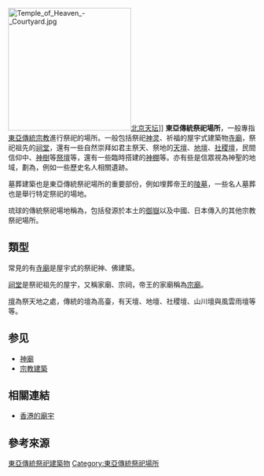 [[File:Temple_of_Heaven_-_Courtyard.jpg|250px]][[北京|北京]][[天坛|天坛]]]]
'''東亞傳統祭祀場所'''，一般專指[[東亞傳統宗教|東亞傳統宗教]]進行祭祀的場所。一般包括祭祀[[神灵|神灵]]、祈福的屋宇式建築物[[寺廟|寺廟]]，祭祀祖先的[[祠堂|祠堂]]，還有一些自然崇拜如君主祭天、祭地的[[天壇|天壇]]、[[地壇|地壇]]、[[社稷壇|社稷壇]]，民間信仰中{{link-ja|神石|磐座}}、[[神樹|神樹]]等[[祭壇|祭壇]]等，還有一些臨時搭建的[[神棚|神棚]]等。亦有些是信眾視為神聖的地域，劃為{{link-ja|神域|神域}}，例如一些歷史名人相關遺跡。

墓葬建築也是東亞傳統祭祀場所的重要部份，例如埋葬帝王的[[陵墓|陵墓]]，一些名人墓葬也是舉行特定祭祀的場地。

琉球的傳統祭祀場地稱為{{link-ja|拜所|拝所}}，包括發源於本土的[[御嶽_(琉球)|御嶽]]以及中國、日本傳入的其他宗教祭祀場所。

== 類型 ==
常見的有[[寺廟|寺廟]]是屋宇式的祭祀神、佛建築。

[[祠堂|祠堂]]是祭祀祖先的屋宇，又稱家廟、宗祠，帝王的家廟稱為[[宗廟|宗廟]]。

[[壇_(東亞祭祀場所)|壇]]為祭天地之處，傳統的壇為高臺，有天壇、地壇、社稷壇、山川壇與風雲雨壇等等{{r|李}}。

== 参见 ==
* [[神廟|神廟]]
* [[宗教建築|宗教建築]]

== 相關連結 ==
*[https://web.archive.org/web/20120415133930/http://www.openlife.com.hk/%E9%A6%99%E6%B8%AF%E5%BB%9F%E5%AE%87%E5%90%8D%E5%86%8A 香港的廟宇]

== 參考來源 ==
{{reflist|refs=
<ref name="李">{{cite book|author=[[李乾朗|李乾朗]] |title=《台灣古建築圖解事典》 |edition=四版五刷 |date=2009-04-10 |publisher=[[遠流出版社|遠流出版社]] |location=[[台北市|台北市]] |isbn= 957-32-4957-X |page=47－49}}</ref>}}

[[Category:東亞傳統祭祀建築物|]]
[[Category:東亞傳統祭祀場所|Category:東亞傳統祭祀場所]]
